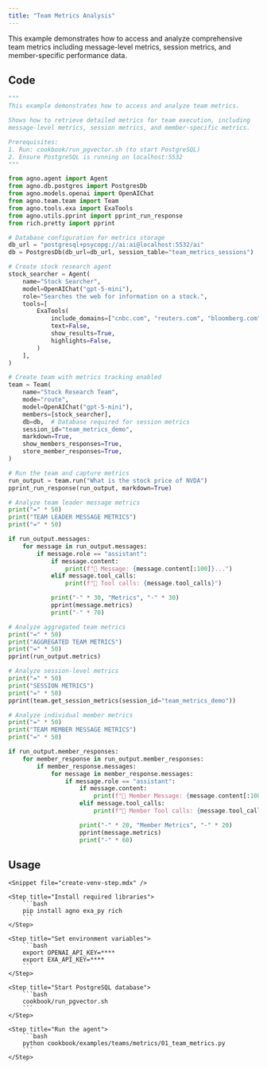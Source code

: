 ```yaml
---
title: "Team Metrics Analysis"
---
```


This example demonstrates how to access and analyze comprehensive team metrics including message-level metrics, session metrics, and member-specific performance data.

## Code

```python cookbook/examples/teams/metrics/01_team_metrics.py
"""
This example demonstrates how to access and analyze team metrics.

Shows how to retrieve detailed metrics for team execution, including
message-level metrics, session metrics, and member-specific metrics.

Prerequisites:
1. Run: cookbook/run_pgvector.sh (to start PostgreSQL)
2. Ensure PostgreSQL is running on localhost:5532
"""

from agno.agent import Agent
from agno.db.postgres import PostgresDb
from agno.models.openai import OpenAIChat
from agno.team.team import Team
from agno.tools.exa import ExaTools
from agno.utils.pprint import pprint_run_response
from rich.pretty import pprint

# Database configuration for metrics storage
db_url = "postgresql+psycopg://ai:ai@localhost:5532/ai"
db = PostgresDb(db_url=db_url, session_table="team_metrics_sessions")

# Create stock research agent
stock_searcher = Agent(
    name="Stock Searcher",
    model=OpenAIChat("gpt-5-mini"),
    role="Searches the web for information on a stock.",
    tools=[
        ExaTools(
            include_domains=["cnbc.com", "reuters.com", "bloomberg.com", "wsj.com"],
            text=False,
            show_results=True,
            highlights=False,
        )
    ],
)

# Create team with metrics tracking enabled
team = Team(
    name="Stock Research Team",
    mode="route",
    model=OpenAIChat("gpt-5-mini"),
    members=[stock_searcher],
    db=db,  # Database required for session metrics
    session_id="team_metrics_demo",
    markdown=True,
    show_members_responses=True,
    store_member_responses=True,
)

# Run the team and capture metrics
run_output = team.run("What is the stock price of NVDA")
pprint_run_response(run_output, markdown=True)

# Analyze team leader message metrics
print("=" * 50)
print("TEAM LEADER MESSAGE METRICS")
print("=" * 50)

if run_output.messages:
    for message in run_output.messages:
        if message.role == "assistant":
            if message.content:
                print(f"📝 Message: {message.content[:100]}...")
            elif message.tool_calls:
                print(f"🔧 Tool calls: {message.tool_calls}")

            print("-" * 30, "Metrics", "-" * 30)
            pprint(message.metrics)
            print("-" * 70)

# Analyze aggregated team metrics
print("=" * 50)
print("AGGREGATED TEAM METRICS")
print("=" * 50)
pprint(run_output.metrics)

# Analyze session-level metrics
print("=" * 50)
print("SESSION METRICS")
print("=" * 50)
pprint(team.get_session_metrics(session_id="team_metrics_demo"))

# Analyze individual member metrics
print("=" * 50)
print("TEAM MEMBER MESSAGE METRICS")
print("=" * 50)

if run_output.member_responses:
    for member_response in run_output.member_responses:
        if member_response.messages:
            for message in member_response.messages:
                if message.role == "assistant":
                    if message.content:
                        print(f"📝 Member Message: {message.content[:100]}...")
                    elif message.tool_calls:
                        print(f"🔧 Member Tool calls: {message.tool_calls}")

                    print("-" * 20, "Member Metrics", "-" * 20)
                    pprint(message.metrics)
                    print("-" * 60)
```

## Usage

<Steps>

    <Snippet file="create-venv-step.mdx" />

    <Step title="Install required libraries">
        ```bash
        pip install agno exa_py rich
        ```
    </Step>

    <Step title="Set environment variables">
        ```bash
        export OPENAI_API_KEY=****
        export EXA_API_KEY=****
        ```
    </Step>

    <Step title="Start PostgreSQL database">
        ```bash
        cookbook/run_pgvector.sh
        ```
    </Step>

    <Step title="Run the agent">
        ```bash
        python cookbook/examples/teams/metrics/01_team_metrics.py
        ```
    </Step>

</Steps>